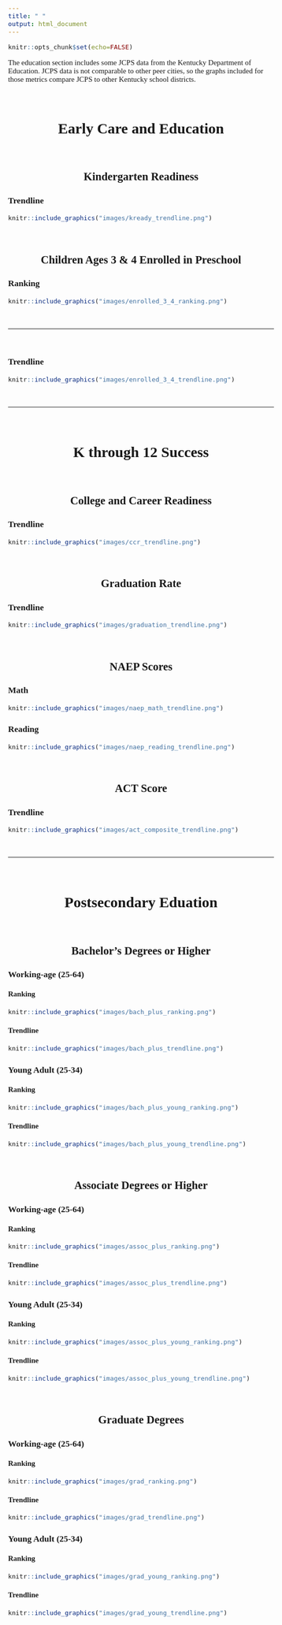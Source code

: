 ---
title: " "
output: html_document
---

<style type="text/css">
h1 {
  font-weight: bold;
}
h1,h2 {
  text-align: center;
}
h1,h2,h3,h4,h5,h6 {
  font-family: "Museo Sans 300";
}
body{
  font-family: "Museo Sans 300";
  font-size: 15px;
}
</style>

```{r include = FALSE}
knitr::opts_chunk$set(echo=FALSE)
```

The education section includes some JCPS data from the Kentucky Department of Education. JCPS data is not comparable to other peer cities, so the graphs included for those metrics compare JCPS to other Kentucky school districts.

<br>

# Early Care and Education

<br>

## Kindergarten Readiness {.tabset}

### Trendline
```{r}
knitr::include_graphics("images/kready_trendline.png")
```

<br>

## Children Ages 3 & 4 Enrolled in Preschool {.tabset}

### Ranking
```{r}
knitr::include_graphics("images/enrolled_3_4_ranking.png")
```

<br>

***

<br>

### Trendline
```{r}
knitr::include_graphics("images/enrolled_3_4_trendline.png")
```

<br>

***

<br>

# K through 12 Success

<br>

## College and Career Readiness {.tabset}

### Trendline
```{r}
knitr::include_graphics("images/ccr_trendline.png")
```

<br>

## Graduation Rate {.tabset}

### Trendline
```{r}
knitr::include_graphics("images/graduation_trendline.png")
```

<br>

## NAEP Scores {.tabset}

### Math
```{r}
knitr::include_graphics("images/naep_math_trendline.png")
```

### Reading
```{r}
knitr::include_graphics("images/naep_reading_trendline.png")
```

<br>

## ACT Score {.tabset}

### Trendline
```{r}
knitr::include_graphics("images/act_composite_trendline.png")
```

<br>

***

<br>

# Postsecondary Eduation

<br>

## Bachelor's Degrees or Higher {.tabset}

### Working-age (25-64) {.tabset}

#### Ranking
```{r}
knitr::include_graphics("images/bach_plus_ranking.png")
```

#### Trendline
```{r}
knitr::include_graphics("images/bach_plus_trendline.png")
```

### Young Adult (25-34) {.tabset}

#### Ranking
```{r}
knitr::include_graphics("images/bach_plus_young_ranking.png")
```

#### Trendline
```{r}
knitr::include_graphics("images/bach_plus_young_trendline.png")
```

<br>

## Associate Degrees or Higher {.tabset}

### Working-age (25-64) {.tabset}

#### Ranking
```{r}
knitr::include_graphics("images/assoc_plus_ranking.png")
```

#### Trendline
```{r}
knitr::include_graphics("images/assoc_plus_trendline.png")
```

### Young Adult (25-34) {.tabset}

#### Ranking
```{r}
knitr::include_graphics("images/assoc_plus_young_ranking.png")
```

#### Trendline
```{r}
knitr::include_graphics("images/assoc_plus_young_trendline.png")
```

<br>

## Graduate Degrees {.tabset}

### Working-age (25-64) {.tabset}

#### Ranking
```{r}
knitr::include_graphics("images/grad_ranking.png")
```

#### Trendline
```{r}
knitr::include_graphics("images/grad_trendline.png")
```

### Young Adult (25-34) {.tabset}

#### Ranking
```{r}
knitr::include_graphics("images/grad_young_ranking.png")
```

#### Trendline
```{r}
knitr::include_graphics("images/grad_young_trendline.png")
```








